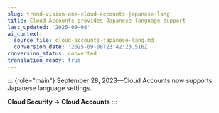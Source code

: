 ```yaml
---
slug: trend-vision-one-cloud-accounts-japanese-lang
title: Cloud Accounts provides Japanese language support
last_updated: '2025-09-08'
ai_context:
  source_file: cloud-accounts-japanese-lang.md
  conversion_date: '2025-09-08T23:42:23.516Z'
conversion_status: converted
translation_ready: true
---
```


::: {role="main"}
September 28, 2023—Cloud Accounts now supports Japanese language settings.

**Cloud Security → Cloud Accounts**
:::
